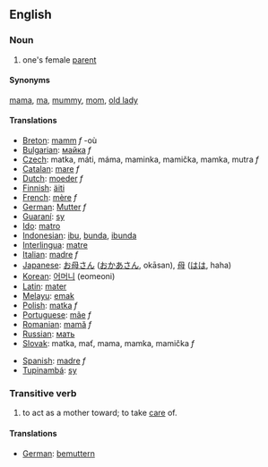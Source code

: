==English==

===Noun===
#one's female [[parent]]

====Synonyms====
[[mama]], [[ma]], [[mummy]], [[mom]], [[old lady]]

====Translations====
*[[Breton]]: [[mamm]] ''f'' -où
*[[Bulgarian]]: [[майка]] ''f''
*[[Czech]]:  matka, máti, máma, maminka, mamička, mamka, mutra ''f''
*[[Catalan]]: [[mare]] ''f''
*[[Dutch]]: [[moeder]] ''f''
*[[Finnish]]: [[äiti]]
*[[French]]: [[mère]] ''f''
*[[German]]: [[Mutter]] ''f''
*[[Guaraní]]: [[sy]]
*[[Ido]]: [[matro]]
*[[Indonesian]]: [[ibu]], [[bunda]], [[ibunda]]
*[[Interlingua]]: [[matre]]
*[[Italian]]: [[madre]] ''f''
*[[Japanese]]: [[お母さん]] ([[おかあさん]], okāsan), [[母]] ([[はは]], haha)
*[[Korean]]: [[어머니]] (eomeoni)
*[[Latin]]: [[mater]]
*[[ms:Main Page|Melayu]]: [[ms:emak|emak]]
*[[Polish]]: [[matka]] ''f''
*[[Portuguese]]: [[mãe]] ''f''
*[[Romanian]]: [[mamă]] ''f''
*[[Russian]]: [[мать]]
*[[Slovak]]:  matka, mať, mama, mamka, mamička ''f''
 
*[[Spanish]]: [[madre]] ''f''
*[[Tupinambá]]: [[sy]]

===Transitive verb===
#to act as a mother toward; to take [[care]] of.

====Translations====
*[[German]]: [[bemuttern]]